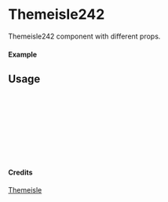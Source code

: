 
<Meta of={Themeisle242} title="Themeisle/Themeisle242" />

# Themeisle242

Themeisle242 component with different props.

#### Example

<Canvas of={Themeisle242.Primary} />

## Usage

```ts
import { Themeisle242 } from "yadl-ui";

const Example = () => {
  return (
      <Themeisle242 />
  );
};

export default Example;
```

#### Credits
[Themeisle](https://themeisle.com/illustrations)

